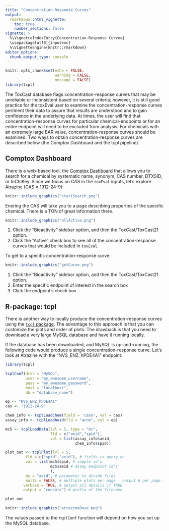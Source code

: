 ```yaml
---
title: "Concentration-Response Curves"
output: 
  rmarkdown::html_vignette:
    toc: true
    number_sections: false
vignette: >
  %\VignetteIndexEntry{Concentration-Response Curves}
  \usepackage[utf8]{inputenc}
  %\VignetteEngine{knitr::rmarkdown}
editor_options: 
  chunk_output_type: console
---
```


```r
knitr::opts_chunk$set(echo = FALSE,
                      warning = FALSE,
                      message = FALSE)
library(tcpl)
```

The ToxCast database flags concentration-response curves that may be unreliable or inconsistent based on several criteria; however, it is still good practice for the toxEval user to examine the concentration-response curves pertinent their data to assure that results are understood and to gain confidence in the underlying data. At times, the user will find that concentration-response curves for particular  chemical-endpoints or for an entire endpoint will need to be excluded from analysis. For chemicals with an extremely large EAR value, concentration-response curves should be examined. Two ways to obtain concentration-response curves are described below (the Comptox Dashboard and the tcpl pipeline).

## Comptox Dashboard

There is a web-based tool, the [Comptox Dashboard](https://comptox.epa.gov/dashboard) that allows you to search for a chemical by systematic name, synonym, CAS number, DTXSID, or InChIKey. Since we focus on CAS in the `toxEval` inputs, let's explore Atrazine (CAS = 1912-24-9):

```r
knitr::include_graphics("startSearch.png")
```


Enering the CAS will take you to a page describing properties of the specific chemical. There is a TON of great information there.

```r
knitr::include_graphics("allActive.png")
```

1. Click the "Bioactivity" sidebar option, and then the ToxCast/ToxCast21 option.
2. Click the "Active" check box to see all of the concentration-response curves that would be included in `toxEval`.


To get to a specific concentration-response curve:

```r
knitr::include_graphics("getCurve.png")
```


1. Click the "Bioactivity" sidebar option, and then the ToxCast/ToxCast21 option. 
2. Enter the specific endpoint of interest in the search box
3. Click the endpoint's check box

## R-package: tcpl

There is another way to locally produce the concentration-response curves using the [`tcpl` package](https://cran.r-project.org/web/packages/tcpl/index.html). The advantage to this approach is that you can customize the plots and order of plots. The drawback is that you need to download a very large MySQL database and have it running locally. 

If the database has been downloaded, and MySQL is up-and-running, the following code would produce a single concentration-response curve. Let's look at Atrazine with the "NVS_ENZ_hPDE4A1" endpoint:

```r
library(tcpl)

tcplConf(drvr = "MySQL", 
         user = "my_awesome_username",
         pass = "my_awesome_password",
         host = "localhost", 
         db = "database_name")

ep <- "NVS_ENZ_hPDE4A1"
cas <- "1912-24-9"

chem_info <- tcplLoadChem(field = 'casn', val = cas)
assay_info <- tcplLoadAeid(fld = "acnm", val = ep)

mc5 <- tcplLoadData(lvl = 5, type = "mc",
                    fld = c("aeid","spid"),
                    val = list(assay_info$aeid,
                               chem_info$spid))

plot_out <- tcplPlot(lvl = 5,
         fld = c("spid","aeid"), # fields to query on
         val = list(mc5$spid, # sample id's
                    mc5$aeid # assay endpoint id's
                    ),
         by = "aeid", # parameter to divide files
         multi = FALSE, # multiple plots per page - output 6 per page if TRUE
        verbose = TRUE, # output all details if TRUE
        output = "console") # prefix of the filename

plot_out

```

```r
knitr::include_graphics("atrazineDose.png")
```


The values passed to the `tcplConf` function will depend on how you set up the MySQL database.



